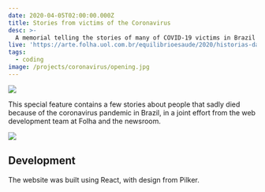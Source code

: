 ```yaml
---
date: 2020-04-05T02:00:00.000Z
title: Stories from victims of the Coronavirus
desc: >-
  A memorial telling the stories of many of COVID-19 victims in Brazil
live: 'https://arte.folha.uol.com.br/equilibrioesaude/2020/historias-das-vitimas-do-novo-coronavirus/'
tags:
  - coding
image: /projects/coronavirus/opening.jpg
---
```


![](/projects/coronavirus/coronavirus-1.jpg)

This special feature contains a few stories about people that sadly died because of the coronavirus pandemic in Brazil, in a joint effort from the web development team at Folha and the newsroom.

![](/projects/coronavirus/coronavirus-2.jpg)

## Development

The website was built using React, with design from Pilker.
